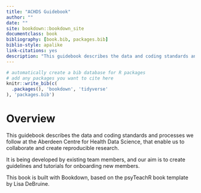 ```yaml
--- 
title: "ACHDS Guidebook"
author: ""
date: ""
site: bookdown::bookdown_site
documentclass: book
bibliography: [book.bib, packages.bib]
biblio-style: apalike
link-citations: yes
description: "This guidebook describes the data and coding standards and processes we follow at the Aberdeen Centre for Health Data Science, that enable us to collaborate and create reproducible research."
---
```


```r
# automatically create a bib database for R packages
# add any packages you want to cite here
knitr::write_bib(c(
  .packages(), 'bookdown', 'tidyverse'
), 'packages.bib')

```



# Overview {-}

This guidebook describes the data and coding standards and processes we follow at the Aberdeen Centre for Health Data Science, that enable us to collaborate and create reproducible research. 

It is being developed by existing team members, and our aim is to create guidelines and tutorials for onboarding new members.

This book is built with Bookdown, based on the psyTeachR book template by Lisa DeBruine.

